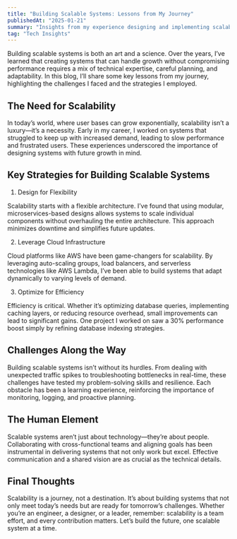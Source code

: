 ---
title: "Building Scalable Systems: Lessons from My Journey"
publishedAt: "2025-01-21"
summary: "Insights from my experience designing and implementing scalable, efficient systems in fast-paced environments."
tag: "Tech Insights"
---

Building scalable systems is both an art and a science. Over the years, I’ve learned that creating systems that can handle growth without compromising performance requires a mix of technical expertise, careful planning, and adaptability. In this blog, I’ll share some key lessons from my journey, highlighting the challenges I faced and the strategies I employed.

## The Need for Scalability

In today’s world, where user bases can grow exponentially, scalability isn’t a luxury—it’s a necessity. Early in my career, I worked on systems that struggled to keep up with increased demand, leading to slow performance and frustrated users. These experiences underscored the importance of designing systems with future growth in mind.

## Key Strategies for Building Scalable Systems

1. Design for Flexibility

Scalability starts with a flexible architecture. I’ve found that using modular, microservices-based designs allows systems to scale individual components without overhauling the entire architecture. This approach minimizes downtime and simplifies future updates.

2. Leverage Cloud Infrastructure

Cloud platforms like AWS have been game-changers for scalability. By leveraging auto-scaling groups, load balancers, and serverless technologies like AWS Lambda, I’ve been able to build systems that adapt dynamically to varying levels of demand.

3. Optimize for Efficiency

Efficiency is critical. Whether it’s optimizing database queries, implementing caching layers, or reducing resource overhead, small improvements can lead to significant gains. One project I worked on saw a 30% performance boost simply by refining database indexing strategies.

## Challenges Along the Way

Building scalable systems isn’t without its hurdles. From dealing with unexpected traffic spikes to troubleshooting bottlenecks in real-time, these challenges have tested my problem-solving skills and resilience. Each obstacle has been a learning experience, reinforcing the importance of monitoring, logging, and proactive planning.

## The Human Element

Scalable systems aren’t just about technology—they’re about people. Collaborating with cross-functional teams and aligning goals has been instrumental in delivering systems that not only work but excel. Effective communication and a shared vision are as crucial as the technical details.

## Final Thoughts

Scalability is a journey, not a destination. It’s about building systems that not only meet today’s needs but are ready for tomorrow’s challenges. Whether you’re an engineer, a designer, or a leader, remember: scalability is a team effort, and every contribution matters. Let’s build the future, one scalable system at a time.